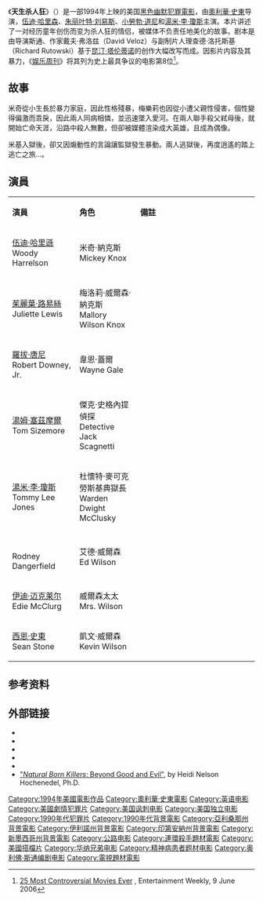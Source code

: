 {{noteTA
|G1=Movie
|G2=Show
|T=zh-tw:閃靈殺手;zh-cn:天生杀人狂;zh-hk:天生殺人狂;
|1=zh-cn:奥利弗·斯通; zh-tw:奧利佛·史東; zh-hk:奧利華·史東;
|2=zh-hans:小罗伯特·唐尼; zh-tw:小勞勃·道尼; zh-hk:羅拔·唐尼;
|3=zh-hans:斯通; zh-hk:史東; zh-tw:史東;
}}
{{Infobox film
| name = 天生殺人狂
| original_name = {{lang|en|''Natural Born Killers''}}
| image = NBKillaz.jpg
| image_size = 215px
| alt = 
| caption = 海報
| director = [[奧利華·史東|奧利華·史東]]
| producer = {{link-en|Jane Hamsher|Jane Hamsher}}<br>{{link-en|唐·墨菲|Don Murphy}}<br>Clayton Townsend
| screenplay =奧利華·史東<br>戴夫·弗洛兹（David Veloz）<br>理查德·洛托斯基（Richard Rutowski）
| story = [[昆汀·塔伦蒂诺|昆汀·塔伦蒂诺]]
| starring = [[伍迪·哈里森|伍迪·哈里森]]<br>[[朱丽叶特·刘易斯|朱丽叶特·刘易斯]]<br>[[小勞勃·道尼|小勞勃·道尼]]<br>[[湯姆·塞茲摩爾|湯姆·塞茲摩爾]]<br>[[湯米·李·瓊斯|湯米·李·瓊斯]]
| music = Brent Lewis
| cinematography = [[羅伯特·理查德森|羅伯特·理查德森]]
| editing = {{link-en|Hank Corwin|Hank Corwin}}<br />{{link-en|Brian Berdan|Brian Berdan}}
| studio = {{link-en|Regency Enterprises|Regency Enterprises}}
| distributor = [[华纳兄弟|华纳兄弟]]<br />[[狮门影视公司|狮门影视公司]]<ref>Warner Bros. only owns the rights to the theatrical version, Oliver Stone himself retained ownership of his preferred cut. Distribution rights to the director's cut reverted from Lionsgate to WB in 2009.</ref>
| released = {{film date|1994|8|26}}
| runtime = 119分钟
| country = 美国
| language = 英语<br />日語<br />[[納瓦荷語|納瓦荷語]]
| budget = 3千4百万美元
| gross = $61,615,296
|原作=[[查爾斯·斯塔克韋瑟|查爾斯·斯塔克韋瑟]]和Caril Fugate 的真實案例}}

《'''天生杀人狂'''》（{{lang-en|''Natural Born Killers''}}）是一部1994年上映的美国[[黑色幽默|黑色幽默]][[犯罪電影|犯罪電影]]，由[[奧利華·史東|奧利華·史東]]导演，[[伍迪·哈里森|伍迪·哈里森]]、[[朱丽叶特·刘易斯|朱丽叶特·刘易斯]]、[[小勞勃·道尼|小勞勃·道尼]]和[[湯米·李·瓊斯|湯米·李·瓊斯]]主演。本片讲述了一对经历童年创伤而变为杀人狂的情侣，被媒体不负责任地美化的故事。剧本是由导演斯通、作家戴夫·弗洛兹（David Veloz）与副制片人理查德·洛托斯基（Richard Rutowski）基于[[昆汀·塔伦蒂诺|昆汀·塔伦蒂诺]]的创作大幅改写而成。因影片内容及其暴力，《[[娱乐周刊|娱乐周刊]]》将其列为史上最具争议的电影第8位<ref>[http://www.ew.com/ew/article/0,,1202224_4,00.html 25 Most Controversial Movies Ever] {{Wayback|url=http://www.ew.com/ew/article/0,,1202224_4,00.html |date=20141006124153 }}, Entertainment Weekly, 9 June 2006</ref>。

== 故事 ==
米奇從小生長於暴力家庭，因此性格殘暴，梅樂莉也因從小遭父親性侵害，個性變得偏激而乖戾，因此兩人同病相憐，並迅速墜入愛河。在兩人聯手殺父弒母後，就開始亡命天涯，沿路中殺人無數，但卻被媒體渲染成大英雄，且成為偶像。

米基入獄後，卻又因煽動性的言論讓監獄發生暴動。兩人逃獄後，再度逍遙的踏上逃亡之旅…。

== 演員 ==
{|class="wikitable"
|- style="background:GRAY; color:WHITE" align=center
|style="width:3%"|'''演員'''
|style="width:3%"|'''角色'''
|style="width:15%"|'''備註'''

|-align=left
| [[伍迪·哈里遜|伍迪·哈里遜]]<br/>Woody Harrelson||米奇·納克斯<br/>Mickey Knox||
|-align=left
| [[茱麗葉·路易絲|茱麗葉·路易絲]]<br/>Juliette Lewis||梅洛莉·威爾森·納克斯<br/>Mallory Wilson Knox||
|-align=left
| [[羅拔·唐尼|羅拔·唐尼]]<br/>Robert Downey, Jr.||韋恩·蓋爾<br/>Wayne Gale||
|-align=left
| [[湯姆·塞茲摩爾|湯姆·塞茲摩爾]]<br/>Tom Sizemore||傑克·史格內提偵探<br/>Detective Jack Scagnetti||
|-align=left
| [[湯米·李·瓊斯|湯米·李·瓊斯]]<br/>Tommy Lee Jones||杜懷特·麥可克勞斯基典獄長<br/>Warden Dwight McClusky||
|-align=left
| {{link-en|洛尼·丹吉菲爾德|Rodney Dangerfield}}<br/>Rodney Dangerfield||艾德·威爾森<br/>Ed Wilson||
|-align=left
| [[伊迪·迈克莱尔|伊迪·迈克莱尔]]<br/>Edie McClurg||威爾森太太<br/>Mrs. Wilson||
|-align=left
| [[西恩·史東|西恩·史東]]<br/>Sean Stone||凱文·威爾森<br/>Kevin Wilson||
|}

== 参考资料 ==
{{Reflist|2}}

== 外部链接 ==
* {{douban}}
* {{IMDb title|0110632|Natural Born Killers}}
* {{Rotten-tomatoes|natural_born_killers|Natural Born Killers}}
* {{mojo title|naturalbornkillers|Natural Born Killers}}
* {{metacritic film|natural-born-killers}}
* [https://archive.is/20121220051140/http://home.comcast.net/~crapsonline/Library/nbk.html "''Natural Born Killers'': Beyond Good and Evil"], by Heidi Nelson Hochenedel, Ph.D.

{{奧利華·史東}}
{{昆汀·塔倫提諾}}
{{威尼斯影展評審團特別獎}}
{{DEFAULTSORT:Natural Born Killers}}
[[Category:1994年美國電影作品|Category:1994年美國電影作品]]
[[Category:奧利華·史東電影|Category:奧利華·史東電影]]
[[Category:英语电影|Category:英语电影]]
[[Category:美國劇情犯罪片|Category:美國劇情犯罪片]]
[[Category:美国讽刺电影|Category:美国讽刺电影]]
[[Category:美国独立电影|Category:美国独立电影]]
[[Category:1990年代犯罪片|Category:1990年代犯罪片]]
[[Category:1990年代背景電影|Category:1990年代背景電影]]
[[Category:亞利桑那州背景電影|Category:亞利桑那州背景電影]]
[[Category:伊利諾州背景電影|Category:伊利諾州背景電影]]
[[Category:印第安納州背景電影|Category:印第安納州背景電影]]
[[Category:新墨西哥州背景電影|Category:新墨西哥州背景電影]]
[[Category:公路电影|Category:公路电影]]
[[Category:連環殺手題材電影|Category:連環殺手題材電影]]
[[Category:美國搭檔片|Category:美國搭檔片]]
[[Category:华纳兄弟电影|Category:华纳兄弟电影]]
[[Category:精神病患者题材电影|Category:精神病患者题材电影]]
[[Category:奥利佛·斯通编剧电影|Category:奥利佛·斯通编剧电影]]
[[Category:電視題材電影|Category:電視題材電影]]